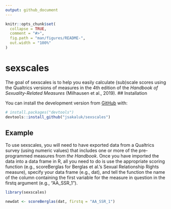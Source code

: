 ```yaml
---
output: github_document
---
```


<!-- README.md is generated from README.Rmd. Please edit that file -->

```r
knitr::opts_chunk$set(
  collapse = TRUE,
  comment = "#>",
  fig.path = "man/figures/README-",
  out.width = "100%"
)
```
# sexscales

<!-- badges: start -->
<!-- badges: end -->

The goal of sexscales is to help you easily calculate (sub)scale scores using the Qualtrics versions of measures in the 4th edition of the *Handbook of Sexuality-Related Measures* (Milhausen et al., 2019). 
## Installation

You can install the development version from [GitHub](https://github.com/) with:

``` r
# install.packages("devtools")
devtools::install_github("jsakaluk/sexscales")
```
## Example

To use sexscales, you will need to have exported data from a Qualtrics survey (using numeric values) that includes one or more of the pre-programmed measures from *the Handbook*.
Once you have imported the data into a data frame in R, all you need to do is use the appropriate scoring function (e.g., scoreBerglas for Berglas et al.'s Sexual Relationship Rights measure), specify your data frame (e.g., dat), and tell the function the name of the column containing the first variable for the measure in question in the firstq argument (e.g., "AA_SSR_1"). 

```r
library(sexscales)

newdat <- scoreBerglas(dat, firstq = "AA_SSR_1")

```
